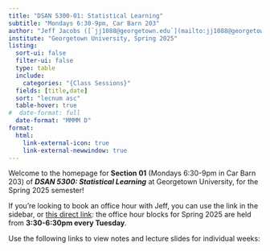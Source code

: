 ```yaml
---
title: "DSAN 5300-01: Statistical Learning"
subtitle: "Mondays 6:30-9pm, Car Barn 203"
author: "Jeff Jacobs ([`jj1088@georgetown.edu`](mailto:jj1088@georgetown.edu))"
institute: "Georgetown University, Spring 2025"
listing:
  sort-ui: false
  filter-ui: false
  type: table
  include:
    categories: "{Class Sessions}"
  fields: [title,date]
  sort: "lecnum asc"
  table-hover: true
#  date-format: full
  date-format: "MMMM D"
format:
  html:
    link-external-icon: true
    link-external-newwindow: true
---
```


Welcome to the homepage for **Section 01** (Mondays 6:30-9pm in Car Barn 203) of ***DSAN 5300: Statistical Learning*** at Georgetown University, for the Spring 2025 semester!

If you're looking to book an office hour with Jeff, you can use the link in the sidebar, or [this direct link](https://jjacobs.me/meet): the office hour blocks for Spring 2025 are held from **3:30-6:30pm every Tuesday**.

Use the following links to view notes and lecture slides for individual weeks:

::: {#listing}
:::
